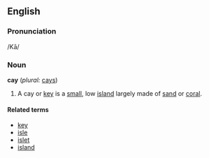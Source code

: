 ==English==
=== Pronunciation ===
/Kā/



===Noun===
'''cay'''  (''plural:'' [[cays]])
# A cay or [[key]] is a [[small]], low [[island]] largely made of [[sand]] or [[coral]].


====Related terms====
*[[key]]
*[[isle]]
*[[islet]]
*[[island]]